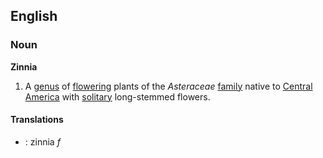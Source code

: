 ==English==
===Noun===
'''Zinnia'''
{{wikipedia}}
# A [[genus]] of [[flower]]ing plants of the ''Asteraceae'' [[family]] native to [[Central]] [[America]] with [[solitary]] long-stemmed flowers.

==== Translations ====
*{{es}}: zinnia ''f''